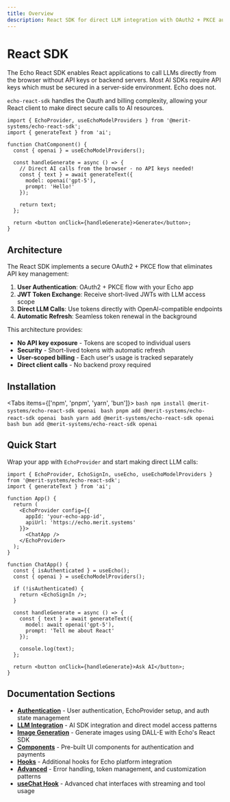 ```yaml
---
title: Overview
description: React SDK for direct LLM integration with OAuth2 + PKCE authentication
---
```


# React SDK

The Echo React SDK enables React applications to call LLMs directly from the browser without API keys or backend servers. 
Most AI SDKs require API keys which must be secured in a server-side environment. Echo does not.

`echo-react-sdk` handles the Oauth and billing complexity, allowing your React client to make direct secure calls to AI resources.

```tsx
import { EchoProvider, useEchoModelProviders } from '@merit-systems/echo-react-sdk';
import { generateText } from 'ai';

function ChatComponent() {
  const { openai } = useEchoModelProviders();
  
  const handleGenerate = async () => {
    // Direct AI calls from the browser - no API keys needed!
    const { text } = await generateText({
      model: openai('gpt-5'),
      prompt: 'Hello!'
    });
    
    return text;
  };
  
  return <button onClick={handleGenerate}>Generate</button>;
}
```

## Architecture

The React SDK implements a secure OAuth2 + PKCE flow that eliminates API key management:

1. **User Authentication**: OAuth2 + PKCE flow with your Echo app
2. **JWT Token Exchange**: Receive short-lived JWTs with LLM access scope  
3. **Direct LLM Calls**: Use tokens directly with OpenAI-compatible endpoints
4. **Automatic Refresh**: Seamless token renewal in the background

This architecture provides:
- **No API key exposure** - Tokens are scoped to individual users
- **Security** - Short-lived tokens with automatic refresh
- **User-scoped billing** - Each user's usage is tracked separately
- **Direct client calls** - No backend proxy required

## Installation

<Tabs items={['npm', 'pnpm', 'yarn', 'bun']}>
  <Tab value="npm">
    ```bash
    npm install @merit-systems/echo-react-sdk openai
    ```
  </Tab>
  <Tab value="pnpm">
    ```bash
    pnpm add @merit-systems/echo-react-sdk openai
    ```
  </Tab>
  <Tab value="yarn">
    ```bash
    yarn add @merit-systems/echo-react-sdk openai
    ```
  </Tab>
  <Tab value="bun">
    ```bash
    bun add @merit-systems/echo-react-sdk openai
    ```
  </Tab>
</Tabs>

## Quick Start

Wrap your app with `EchoProvider` and start making direct LLM calls:

```tsx
import { EchoProvider, EchoSignIn, useEcho, useEchoModelProviders } from '@merit-systems/echo-react-sdk';
import { generateText } from 'ai';

function App() {
  return (
    <EchoProvider config={{ 
      appId: 'your-echo-app-id',
      apiUrl: 'https://echo.merit.systems' 
    }}>
      <ChatApp />
    </EchoProvider>
  );
}

function ChatApp() {
  const { isAuthenticated } = useEcho();
  const { openai } = useEchoModelProviders();
  
  if (!isAuthenticated) {
    return <EchoSignIn />;
  }
  
  const handleGenerate = async () => {
    const { text } = await generateText({
      model: await openai('gpt-5'),
      prompt: 'Tell me about React'
    });
    
    console.log(text);
  };
  
  return <button onClick={handleGenerate}>Ask AI</button>;
}
```

## Documentation Sections

- **[Authentication](/docs/react-sdk/authentication)** - User authentication, EchoProvider setup, and auth state management
- **[LLM Integration](/docs/react-sdk/llm-integration)** - AI SDK integration and direct model access patterns
- **[Image Generation](/docs/react-sdk/image-generation)** - Generate images using DALL-E with Echo's React SDK
- **[Components](/docs/react-sdk/components)** - Pre-built UI components for authentication and payments
- **[Hooks](/docs/react-sdk/hooks)** - Additional hooks for Echo platform integration
- **[Advanced](/docs/react-sdk/advanced)** - Error handling, token management, and customization patterns
- **[useChat Hook](/docs/react-sdk/use-chat)** - Advanced chat interfaces with streaming and tool usage